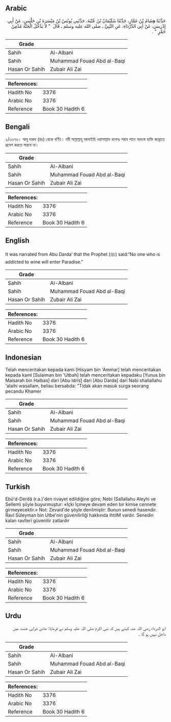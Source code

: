 ## Arabic


<div dir="rtl" lang="ar" style={{fontSize:'larger',backgroundColor:'#f8f9fa',padding:20}}>
حَدَّثَنَا هِشَامُ بْنُ عَمَّارٍ، حَدَّثَنَا سُلَيْمَانُ بْنُ عُتْبَةَ، حَدَّثَنِي يُونُسُ بْنُ مَيْسَرَةَ بْنِ حَلْبَسٍ، عَنْ أَبِي إِدْرِيسَ، عَنْ أَبِي الدَّرْدَاءِ، عَنِ النَّبِيِّ ـ صلى الله عليه وسلم ـ قَالَ ‏ "‏ لاَ يَدْخُلُ الْجَنَّةَ مُدْمِنُ خَمْرٍ ‏"‏ ‏.‏
</div>
<div style={{backgroundColor:'#f8f9fa',padding:20, marginBottom: 10}}><table> <thead> <tr> <th>Grade</th> <th></th> </tr> </thead> <tbody> <tr><td>Sahih</td><td>Al-Albani</td></tr><tr><td>Sahih</td><td>Muhammad Fouad Abd al-Baqi</td></tr><tr><td>Hasan Or Sahih</td><td>Zubair Ali Zai</td></tr></tbody></table><table> <thead> <tr> <th>References:</th> <th></th> </tr> </thead> <tbody><tr><td>Hadith No</td><td>3376</td></tr><tr><td>Arabic No</td><td>3376</td></tr><tr><td>Reference</td><td>Book 30 Hadith 6</td></tr></tbody></table></div>

## Bengali


<div dir="ltr" lang="bn" style={{fontSize:'larger',backgroundColor:'#f8f9fa',padding:20}}>
২/৩৩৭৬। আবূ দারদা (রাঃ) থেকে বর্ণিত। নবী সাল্লাল্লাহু আলাইহি ওয়াসাল্লাম বলেনঃ শরাব পানে অভ্যস্ত ব্যক্তি জান্নাতে প্রবেশ করতে পারবে না।
</div>
<div style={{backgroundColor:'#f8f9fa',padding:20, marginBottom: 10}}><table> <thead> <tr> <th>Grade</th> <th></th> </tr> </thead> <tbody> <tr><td>Sahih</td><td>Al-Albani</td></tr><tr><td>Sahih</td><td>Muhammad Fouad Abd al-Baqi</td></tr><tr><td>Hasan Or Sahih</td><td>Zubair Ali Zai</td></tr></tbody></table><table> <thead> <tr> <th>References:</th> <th></th> </tr> </thead> <tbody><tr><td>Hadith No</td><td>3376</td></tr><tr><td>Arabic No</td><td>3376</td></tr><tr><td>Reference</td><td>Book 30 Hadith 6</td></tr></tbody></table></div>

## English


<div dir="ltr" lang="en" style={{fontSize:'larger',backgroundColor:'#f8f9fa',padding:20}}>
It was narrated from Abu Darda’ that the Prophet (ﷺ) said:“No one who is addicted to wine will enter Paradise.”
</div>
<div style={{backgroundColor:'#f8f9fa',padding:20, marginBottom: 10}}><table> <thead> <tr> <th>Grade</th> <th></th> </tr> </thead> <tbody> <tr><td>Sahih</td><td>Al-Albani</td></tr><tr><td>Sahih</td><td>Muhammad Fouad Abd al-Baqi</td></tr><tr><td>Hasan Or Sahih</td><td>Zubair Ali Zai</td></tr></tbody></table><table> <thead> <tr> <th>References:</th> <th></th> </tr> </thead> <tbody><tr><td>Hadith No</td><td>3376</td></tr><tr><td>Arabic No</td><td>3376</td></tr><tr><td>Reference</td><td>Book 30 Hadith 6</td></tr></tbody></table></div>

## Indonesian


<div dir="ltr" lang="id" style={{fontSize:'larger',backgroundColor:'#f8f9fa',padding:20}}>
Telah menceritakan kepada kami [Hisyam bin 'Ammar] telah menceritakan kepada kami [Sulaiman bin 'Utbah] telah menceritakan kepadaku [Yunus bin Maisarah bin Halbas] dari [Abu Idris] dari [Abu Darda] dari Nabi shallallahu 'alaihi wasallam, beliau bersabda: "Tidak akan masuk surga seorang pecandu Khamer
</div>
<div style={{backgroundColor:'#f8f9fa',padding:20, marginBottom: 10}}><table> <thead> <tr> <th>Grade</th> <th></th> </tr> </thead> <tbody> <tr><td>Sahih</td><td>Al-Albani</td></tr><tr><td>Sahih</td><td>Muhammad Fouad Abd al-Baqi</td></tr><tr><td>Hasan Or Sahih</td><td>Zubair Ali Zai</td></tr></tbody></table><table> <thead> <tr> <th>References:</th> <th></th> </tr> </thead> <tbody><tr><td>Hadith No</td><td>3376</td></tr><tr><td>Arabic No</td><td>3376</td></tr><tr><td>Reference</td><td>Book 30 Hadith 6</td></tr></tbody></table></div>

## Turkish


<div dir="ltr" lang="tr" style={{fontSize:'larger',backgroundColor:'#f8f9fa',padding:20}}>
Ebü'd-Derdâ (r.a.)'den rivayet edildiğine göre; Nebi (Sallallahu Aleyhi ve Sellem) şöyle buyurmuştur: «İçki İçmeye devam eden bir kimse cennete girmeyecektir.» Not: Zevaid'de şöyle denilmiştir: Bunun senedi hasendir. Ravl Süleyman bin Utbe'nin güvenilirliği hakkında ihtiIM vardır. Senedin kalan ravlleri güvenilir zatlardır
</div>
<div style={{backgroundColor:'#f8f9fa',padding:20, marginBottom: 10}}><table> <thead> <tr> <th>Grade</th> <th></th> </tr> </thead> <tbody> <tr><td>Sahih</td><td>Al-Albani</td></tr><tr><td>Sahih</td><td>Muhammad Fouad Abd al-Baqi</td></tr><tr><td>Hasan Or Sahih</td><td>Zubair Ali Zai</td></tr></tbody></table><table> <thead> <tr> <th>References:</th> <th></th> </tr> </thead> <tbody><tr><td>Hadith No</td><td>3376</td></tr><tr><td>Arabic No</td><td>3376</td></tr><tr><td>Reference</td><td>Book 30 Hadith 6</td></tr></tbody></table></div>

## Urdu


<div dir="rtl" lang="ur" style={{fontSize:'larger',backgroundColor:'#f8f9fa',padding:20}}>
ابو الدرداء رضی اللہ عنہ کہتے ہیں کہ نبی اکرم صلی اللہ علیہ وسلم نے فرمایا: عادی شرابی جنت میں داخل نہیں ہو گا ۔
</div>
<div style={{backgroundColor:'#f8f9fa',padding:20, marginBottom: 10}}><table> <thead> <tr> <th>Grade</th> <th></th> </tr> </thead> <tbody> <tr><td>Sahih</td><td>Al-Albani</td></tr><tr><td>Sahih</td><td>Muhammad Fouad Abd al-Baqi</td></tr><tr><td>Hasan Or Sahih</td><td>Zubair Ali Zai</td></tr></tbody></table><table> <thead> <tr> <th>References:</th> <th></th> </tr> </thead> <tbody><tr><td>Hadith No</td><td>3376</td></tr><tr><td>Arabic No</td><td>3376</td></tr><tr><td>Reference</td><td>Book 30 Hadith 6</td></tr></tbody></table></div>